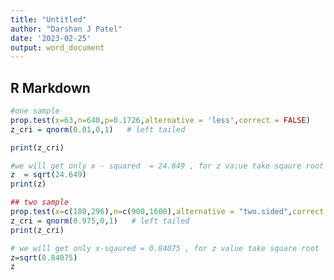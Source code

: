 ---
title: "Untitled"
author: "Darshan J Patel"
date: '2023-02-25'
output: word_document
---



## R Markdown


```{r echo=TRUE}
#one sample
prop.test(x=63,n=640,p=0.1726,alternative = 'less',correct = FALSE)
z_cri = qnorm(0.01,0,1)   # left tailed

print(z_cri)

#we will get only x - squared  = 24.649 , for z va;ue take sqaure root
z  = sqrt(24.649)
print(z)

## two sample 
prop.test(x=c(180,296),n=c(900,1600),alternative = "two.sided",correct = FALSE)
z_cri = qnorm(0.975,0,1)   # left tailed
print(z_cri)

# we will get only x-sqaured = 0.84075 , for z value take square root
z=sqrt(0.84075)
z
```

